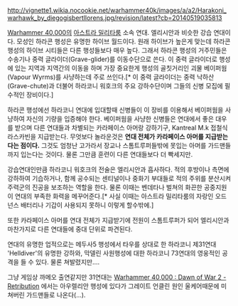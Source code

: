 {{{+1 '''Harakoni Warhawk'''}}}

http://vignette1.wikia.nocookie.net/warhammer40k/images/a/a2/Harakoni_warhawk_by_diegogisbertllorens.jpg/revision/latest?cb=20140519035813

[[Warhammer 40,000]]의 [[아스트라 밀리타룸]] 소속 연대. 엘리시안과 비슷한 강습 연대이다. 모성인 하라콘 행성은 유명한 하이브 월드이다. 원래 하이브가 높은게 맞는데 하라콘 행성의 하이브 시티들은 다른 행성들보다 매우 높다. 그래서 하라콘 행성의 거주민들은 수송기나 중력 글라이더(Grave-glider)를 이동수단으로 쓴다. 이 중력 글라이더로 행성에 있는 지역과 지역간의 이동을 하며 가장 중요한게 행성의 골칫거리인 괴물 베이퍼웜(Vapour Wyrms)를 사냥하는데 주로 쓰인다.[* 이 중력 글라이더는 중력 낙하산(Grave-chute)과 더불어 하라코니 워호크의 주요 강하수단이며 그들의 신병 모집에 필수적인 장비이다.]

하라콘 행성에선 하라코니 연대에 입대할때 신병들이 이 장비를 이용해서 베이퍼웜을 사냥하여 자신의 기량을 입증해야 한다. 베이퍼웜을 사냥한 신병들은 연대에서 좋은 대우를 받으며 다른 연대들과 차별되는 카라페이스 아머랑 강하기구, Kantreal M.k 접철식 라스카빈을 지급받는다. 무엇보다 놀라운것은 '''연대 전체가 카라페이스 아머를 지급받는다는 점이다.''' 그것도 엄청난 고가라서 장교나 스톰트루퍼들밖에 못입는 아머를 가드맨들까지 입는다는 것이다. 물론 그만큼 훈련이 다른 연대들보다 더 빡세지만.

강습연대인만큼 하라코니 워호크의 전술은 엘리시안과 흡사하다. 적의 후방이나 측면에 강하하여 기습하거나, 함께 공수되는 센티널이나 중화기 부대들로 적의 주위를 분산시켜 주력군의 진공을 보조하는 역할을 한다. 물론 이때는 벤데타나 벌쳐의 화끈한 공중지원이 연대의 부족한 화력을 메꾸어준다.[* 사실 이때는 아스트라 밀리타룸의 자랑인 오드넌스 배터리나 기갑이 사용되지 못하니 이렇게 할수밖에.] 

또한 카라페이스 아머를 연대 전체가 지급받기에 전원이 스톰트루퍼가 되어 엘리시안과 마찬가지로 다른 연대들에 중대 단위로 파견된다. 

연대의 유명한 업적으로는 메두사5 행성에서 타우를 상대로 한 하라코니 제31연대 'Helldiver'의 유명한 강하와, 막델린 사원행성에 대한 하라코니 73연대의 영웅적인 공격을 들 수 있다. 물론 쳐발렸지만....  

그냥 게임상 까메오 출연같지만 31연대는 [[Warhammer 40,000 : Dawn of War 2 - Retribution]] 에서는 아우렐리안 행성에 있다가 그레이트 언클린 원인 울케어때문에 미쳐버린 가드맨들로 나온다(...).
